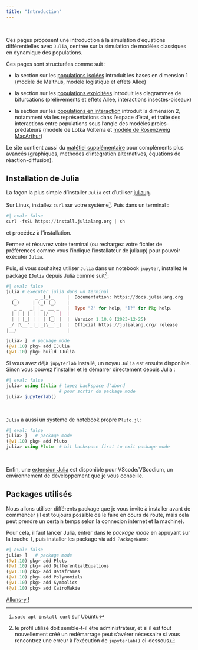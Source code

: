 ```yaml
---
title: "Introduction"
---
```

\

Ces pages proposent une introduction à la simulation d'équations différentielles avec `Julia`, centrée sur la simulation de modèles classiques en dynamique des populations.

Ces pages sont structurées comme suit :

- la section sur les [populations isolées](pop_isolees.qmd) introduit les bases en dimension 1 (modèle de Malthus, modèle logistique et effets Allee)

- la section sur les [populations exploitées](pop_exploitees.qmd) introduit les diagrammes de bifurcations (prélèvements et effets Allee, interactions insectes-oiseaux)

- la section sur les [populations en interaction](pop_interactions.qmd) introduit la dimension 2, notamment via les représentations dans l'espace d'état, et traite des interactions entre populations sous l'angle des modèles proies-prédateurs (modèle de Lotka Volterra et [modèle de Rosenzweig MacArthur](pop_interactions2.qmd))

Le site contient aussi du [matétiel supplémentaire](annexes.qmd) pour compléments plus avancés (graphiques, methodes d'intégration alternatives, équations de réaction-diffusion).

## Installation de Julia

La façon la plus simple d'installer `Julia` est d'utiliser [juliaup](https://github.com/JuliaLang/juliaup).

Sur Linux, installez `curl` sur votre système^[`sudo apt install curl` sur Ubuntu]. Puis dans un terminal :
```julia
#| eval: false
curl -fsSL https://install.julialang.org | sh
```
et procédez à l'installation.

Fermez et réouvrez votre terminal (ou rechargez votre fichier de préférences comme vous l'indique l'installateur de juliaup) pour pouvoir exécuter `Julia`.

Puis, si vous souhaitez utiliser `Julia` dans un notebook `jupyter`, installez le package `IJulia` depuis Julia comme suit^[le profil utilisé doit semble-t-il être administrateur, et si il est tout nouvellement créé un redémarrage peut s'avérer nécessaire si vous rencontrez une erreur à l'exécution de `jupyterlab()` ci-dessous]:
```julia
#| eval: false
julia # executer julia dans un terminal
   _       _ _(_)_     |  Documentation: https://docs.julialang.org
  (_)     | (_) (_)    |
   _ _   _| |_  __ _   |  Type "?" for help, "]?" for Pkg help.
  | | | | | | |/ _` |  |
  | | |_| | | | (_| |  |  Version 1.10.0 (2023-12-25)
 _/ |\__'_|_|_|\__'_|  |  Official https://julialang.org/ release
|__/                   |

julia> ]  # package mode
(@v1.10) pkg> add IJulia
(@v1.10) pkg> build IJulia
```

Si vous avez déjà `jupyterlab` installé, un noyau `Julia` est ensuite disponible. Sinon vous pouvez l'installer et le démarrer directement depuis Julia :
```julia
#| eval: false
julia> using IJulia # tapez backspace d'abord
                    # pour sortir du package mode
julia> jupyterlab()
```
\

`Julia` a aussi un système de notebook propre `Pluto.jl`:
```julia
#| eval: false
julia> ]   # package mode
(@v1.10) pkg> add Pluto
julia> using Pluto  # hit backspace first to exit package mode
```
\

Enfin, une [extension Julia](https://www.julia-vscode.org/docs/stable/setup/) est disponible pour VScode/VScodium, un environnement de développement que je vous conseille.

## Packages utilisés

Nous allons utiliser différents package que je vous invite à installer avant de commencer (il est toujours possible de le faire en cours de route, mais cela peut prendre un certain temps selon la connexion internet et la machine).

Pour cela, il faut lancer Julia, entrer dans le *package mode* en appuyant sur la touche `]`, puis installer les package via `add PackageName`:
```julia
#| eval: false
julia> ]   # package mode
(@v1.10) pkg> add Plots
(@v1.10) pkg> add DifferentialEquations
(@v1.10) pkg> add Dataframes
(@v1.10) pkg> add Polynomials
(@v1.10) pkg> add Symbolics
(@v1.10) pkg> add CairoMakie
```

[Allons-y !](pop_isolees.qmd)
